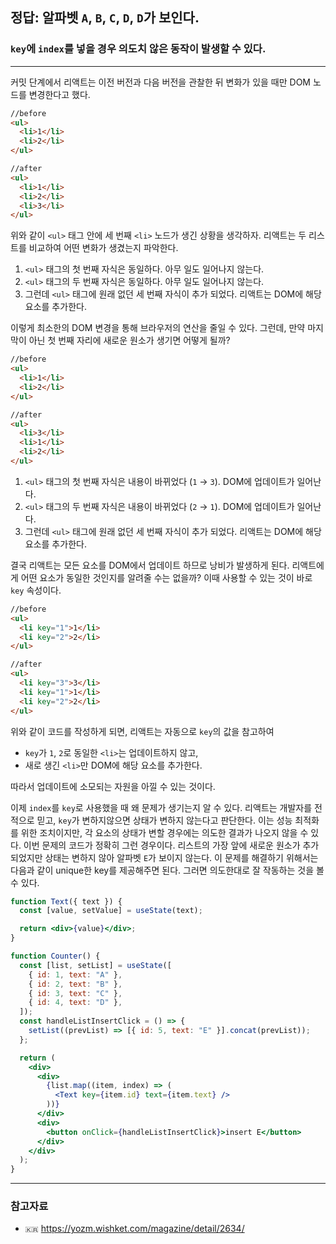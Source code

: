 
## 정답: 알파벳 `A`, `B`, `C`, `D`, `D`가 보인다.

<Counter />

### `key`에 `index`를 넣을 경우 의도치 않은 동작이 발생할 수 있다.

---

커밋 단계에서 리액트는 이전 버전과 다음 버전을 관찰한 뒤 변화가 있을 때만 DOM 노드를 변경한다고 했다.

```html showLineNumbers {11}
//before
<ul>
  <li>1</li>
  <li>2</li>
</ul>

//after
<ul>
  <li>1</li>
  <li>2</li>
  <li>3</li>
</ul>
```

위와 같이 `<ul>` 태그 안에 세 번째 `<li>` 노드가 생긴 상황을 생각하자. 리액트는 두 리스트를 비교하여 어떤 변화가 생겼는지 파악한다.

1.  `<ul>` 태그의 첫 번째 자식은 동일하다. 아무 일도 일어나지 않는다.
2.  `<ul>` 태그의 두 번째 자식은 동일하다. 아무 일도 일어나지 않는다.
3.  그런데 `<ul>` 태그에 원래 없던 세 번째 자식이 추가 되었다. 리액트는 DOM에 해당 요소를 추가한다.

이렇게 최소한의 DOM 변경을 통해 브라우저의 연산을 줄일 수 있다. 그런데, 만약 마지막이 아닌 첫 번째 자리에 새로운 원소가 생기면 어떻게 될까?

```html showLineNumbers {9}
//before
<ul>
  <li>1</li>
  <li>2</li>
</ul>

//after
<ul>
  <li>3</li>
  <li>1</li>
  <li>2</li>
</ul>
```

1.  `<ul>` 태그의 첫 번째 자식은 내용이 바뀌었다 (`1` → `3`). DOM에 업데이트가 일어난다.
2.  `<ul>` 태그의 두 번째 자식은 내용이 바뀌었다 (`2` → `1`). DOM에 업데이트가 일어난다.
3.  그런데 `<ul>` 태그에 원래 없던 세 번째 자식이 추가 되었다. 리액트는 DOM에 해당 요소를 추가한다.

결국 리액트는 모든 요소를 DOM에서 업데이트 하므로 낭비가 발생하게 된다. 리액트에게 어떤 요소가 동일한 것인지를 알려줄 수는 없을까? 이때 사용할 수 있는 것이 바로 `key` 속성이다.

```html showLineNumbers {9}
//before
<ul>
  <li key="1">1</li>
  <li key="2">2</li>
</ul>

//after
<ul>
  <li key="3">3</li>
  <li key="1">1</li>
  <li key="2">2</li>
</ul>
```

위와 같이 코드를 작성하게 되면, 리액트는 자동으로 `key`의 값을 참고하여

- `key`가 `1`, `2`로 동일한 `<li>`는 업데이트하지 않고,
- 새로 생긴 `<li>`만 DOM에 해당 요소를 추가한다.

따라서 업데이트에 소모되는 자원을 아낄 수 있는 것이다.

이제 `index`를 `key`로 사용했을 때 왜 문제가 생기는지 알 수 있다. 리액트는 개발자를 전적으로 믿고, `key`가 변하지않으면 상태가 변하지 않는다고 판단한다. 이는 성능 최적화를 위한 조치이지만, 각 요소의 상태가 변할 경우에는 의도한 결과가 나오지 않을 수 있다. 이번 문제의 코드가 정확히 그런 경우이다. 리스트의 가장 앞에 새로운 원소가 추가되었지만 상태는 변하지 않아 알파벳 `E`가 보이지 않는다. 이 문제를 해결하기 위해서는 다음과 같이 unique한 key를 제공해주면 된다. 그러면 의도한대로 잘 작동하는 것을 볼 수 있다.

```jsx
function Text({ text }) {
  const [value, setValue] = useState(text);

  return <div>{value}</div>;
}

function Counter() {
  const [list, setList] = useState([
    { id: 1, text: "A" },
    { id: 2, text: "B" },
    { id: 3, text: "C" },
    { id: 4, text: "D" },
  ]);
  const handleListInsertClick = () => {
    setList((prevList) => [{ id: 5, text: "E" }].concat(prevList));
  };

  return (
    <div>
      <div>
        {list.map((item, index) => (
          <Text key={item.id} text={item.text} />
        ))}
      </div>
      <div>
        <button onClick={handleListInsertClick}>insert E</button>
      </div>
    </div>
  );
}
```

<Counter2 />

---

### 참고자료

- `🇰🇷` https://yozm.wishket.com/magazine/detail/2634/
